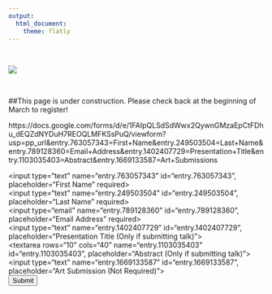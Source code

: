```yaml
---
output: 
  html_document:
    theme: flatly
---
```

<br> 

![](pics/hotairballoons.JPG)

<br>

##This page is under construction. Please check back at the beginning of March to register! 

https://docs.google.com/forms/d/e/1FAIpQLSdSdWwx2QywnGMzaEpCtFDhu_dEQZdNYDuH7REOQLMFKSsPuQ/viewform?usp=pp_url&entry.763057343=First+Name&entry.249503504=Last+Name&entry.789128360=Email+Address&entry.1402407729=Presentation+Title&entry.1103035403=Abstract&entry.1669133587=Art+Submissions

<form name="gform" id="gform" enctype="text/plain" action="https://docs.google.com/forms/d/e/1FAIpQLSdSdWwx2QywnGMzaEpCtFDhu_dEQZdNYDuH7REOQLMFKSsPuQ/formResponse?" target="hidden_iframe" onsubmit="submitted=true;">
  <input type="text" name="entry.763057343" id="entry.763057343", placeholder="First Name" required><br>
  <input type="text" name="entry.249503504" id="entry.249503504", placeholder="Last Name" required><br>
  <input type="email" name="entry.789128360" id="entry.789128360", placeholder="Email Address" required><br>
  <input type="text" name="entry.1402407729" id="entry.1402407729", placeholder="Presentation Title (Only if submitting talk)"><br>
  <textarea rows="10" cols="40" name="entry.1103035403" id="entry.1103035403", placeholder="Abstract (Only if submitting talk)"></textarea><br>
  <input type="text" name="entry.1669133587" id="entry.1669133587", placeholder="Art Submission (Not Required)"><br>
  <input type="submit" value="Submit">
</form>

<iframe name="hidden_iframe" id="hidden_iframe" style="display:none;" onload="if(submitted) {}"></iframe>

<script src="assets/js/jquery.min.js"></script>
<script type="text/javascript">var submitted=false;</script>
<script type="text/javascript">
$('#gform').on('submit', function(e) {
  $('#gform *').fadeOut(2000);
  $('#gform').prepend('Your submission has been processed...');
  });
</script>